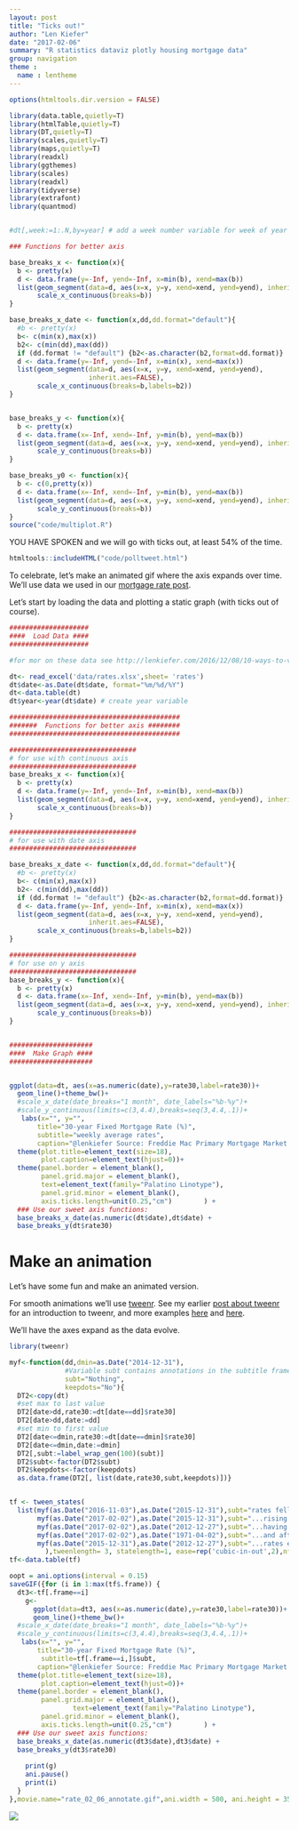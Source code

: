 ```yaml
---
layout: post
title: "Ticks out!"
author: "Len Kiefer"
date: "2017-02-06"
summary: "R statistics dataviz plotly housing mortgage data"
group: navigation
theme :
  name : lentheme
---
```

  
```r
options(htmltools.dir.version = FALSE)

library(data.table,quietly=T)
library(htmlTable,quietly=T)
library(DT,quietly=T)
library(scales,quietly=T)
library(maps,quietly=T)
library(readxl)
library(ggthemes)
library(scales)
library(readxl)
library(tidyverse)
library(extrafont)
library(quantmod)


#dt[,week:=1:.N,by=year] # add a week number variable for week of year

### Functions for better axis

base_breaks_x <- function(x){
  b <- pretty(x)
  d <- data.frame(y=-Inf, yend=-Inf, x=min(b), xend=max(b))
  list(geom_segment(data=d, aes(x=x, y=y, xend=xend, yend=yend), inherit.aes=FALSE),
       scale_x_continuous(breaks=b))
}

base_breaks_x_date <- function(x,dd,dd.format="default"){
  #b <- pretty(x)
  b<- c(min(x),max(x))
  b2<- c(min(dd),max(dd))
  if (dd.format != "default") {b2<-as.character(b2,format=dd.format)}
  d <- data.frame(y=-Inf, yend=-Inf, x=min(x), xend=max(x))
  list(geom_segment(data=d, aes(x=x, y=y, xend=xend, yend=yend), 
                    inherit.aes=FALSE),
       scale_x_continuous(breaks=b,labels=b2))
}


base_breaks_y <- function(x){
  b <- pretty(x)
  d <- data.frame(x=-Inf, xend=-Inf, y=min(b), yend=max(b))
  list(geom_segment(data=d, aes(x=x, y=y, xend=xend, yend=yend), inherit.aes=FALSE),
       scale_y_continuous(breaks=b))
}

base_breaks_y0 <- function(x){
  b <- c(0,pretty(x))
  d <- data.frame(x=-Inf, xend=-Inf, y=min(b), yend=max(b))
  list(geom_segment(data=d, aes(x=x, y=y, xend=xend, yend=yend), inherit.aes=FALSE),
       scale_y_continuous(breaks=b))
}
source("code/multiplot.R")
```  
  
YOU HAVE SPOKEN and we will go with ticks out, at least 54% of the time.

```r
htmltools::includeHTML("code/polltweet.html")
```

To celebrate, let's make an animated gif where the axis expands over time.  We'll use data we used in our [mortgage rate post](../../../../2016/12/08/10-ways-to-visualize-rates ).

Let's start by loading the data and plotting a static graph (with ticks out of course).

```r

####################
####  Load Data ####
####################

#for mor on these data see http://lenkiefer.com/2016/12/08/10-ways-to-visualize-rates

dt<- read_excel('data/rates.xlsx',sheet= 'rates')
dt$date<-as.Date(dt$date, format="%m/%d/%Y")
dt<-data.table(dt) 
dt$year<-year(dt$date) # create year variable

###########################################
#######  Functions for better axis ########
###########################################

################################
# for use with continuous axis
################################
base_breaks_x <- function(x){
  b <- pretty(x)
  d <- data.frame(y=-Inf, yend=-Inf, x=min(b), xend=max(b))
  list(geom_segment(data=d, aes(x=x, y=y, xend=xend, yend=yend), inherit.aes=FALSE),
       scale_x_continuous(breaks=b))
}

################################
# for use with date axis
################################

base_breaks_x_date <- function(x,dd,dd.format="default"){
  #b <- pretty(x)
  b<- c(min(x),max(x))
  b2<- c(min(dd),max(dd))
  if (dd.format != "default") {b2<-as.character(b2,format=dd.format)}
  d <- data.frame(y=-Inf, yend=-Inf, x=min(x), xend=max(x))
  list(geom_segment(data=d, aes(x=x, y=y, xend=xend, yend=yend), 
                    inherit.aes=FALSE),
       scale_x_continuous(breaks=b,labels=b2))
}

################################
# for use on y axis
################################
base_breaks_y <- function(x){
  b <- pretty(x)
  d <- data.frame(x=-Inf, xend=-Inf, y=min(b), yend=max(b))
  list(geom_segment(data=d, aes(x=x, y=y, xend=xend, yend=yend), inherit.aes=FALSE),
       scale_y_continuous(breaks=b))
}


#####################
####  Make Graph ####
#####################


ggplot(data=dt, aes(x=as.numeric(date),y=rate30,label=rate30))+
  geom_line()+theme_bw()+
  #scale_x_date(date_breaks="1 month", date_labels="%b-%y")+
  #scale_y_continuous(limits=c(3,4.4),breaks=seq(3,4.4,.1))+
   labs(x="", y="",
       title="30-year Fixed Mortgage Rate (%)",
       subtitle="weekly average rates",
       caption="@lenkiefer Source: Freddie Mac Primary Mortgage Market Survey")+
  theme(plot.title=element_text(size=18),
        plot.caption=element_text(hjust=0))+
  theme(panel.border = element_blank(),
        panel.grid.major = element_blank(),
        text=element_text(family="Palatino Linotype"),
        panel.grid.minor = element_blank(),
        axis.ticks.length=unit(0.25,"cm")        ) + 
  ### Use our sweet axis functions:
  base_breaks_x_date(as.numeric(dt$date),dt$date) +
  base_breaks_y(dt$rate30)
```

# Make an animation

Let's have some fun and make an animated version.

For smooth animations we'll use [tweenr](https://cran.r-project.org/web/packages/tweenr/index.html). See my earlier [post about tweenr](../../../../2016/05/29/improving-R-animated-gifs-with-tweenr ) for an introduction to tweenr, and more examples [here](../../../../2016/05/30/more-tweenr-animations ) and [here](../../../../2016/06/26/week-in-review ). 

We'll have the axes expand as the data evolve.

```r
library(tweenr)

myf<-function(dd,dmin=as.Date("2014-12-31"),
              #Variable subt contains annotations in the subtitle frame
              subt="Nothing",
              keepdots="No"){
  DT2<-copy(dt)
  #set max to last value
  DT2[date>dd,rate30:=dt[date==dd]$rate30]
  DT2[date>dd,date:=dd]
  #set min to first value
  DT2[date<=dmin,rate30:=dt[date==dmin]$rate30]
  DT2[date<=dmin,date:=dmin]
  DT2[,subt:=label_wrap_gen(100)(subt)]
  DT2$subt<-factor(DT2$subt)
  DT2$keepdots<-factor(keepdots)
  as.data.frame(DT2[, list(date,rate30,subt,keepdots)])}


tf <- tween_states(
  list(myf(as.Date("2016-11-03"),as.Date("2015-12-31"),subt="rates fell throughout most of 2016 up to the U.S. general election..."),
       myf(as.Date("2017-02-02"),as.Date("2015-12-31"),subt="...rising rapidly after the election...."),
       myf(as.Date("2017-02-02"),as.Date("2012-12-27"),subt="...having declined after the Taper Talk in 2013...."),
       myf(as.Date("2017-02-02"),as.Date("1971-04-02"),subt="...and after over 30 years of general decline."),
       myf(as.Date("2015-12-31"),as.Date("2012-12-27"),subt="...rates entered 2016 above 4%, but..."),myf(as.Date("2016-11-03"),as.Date("2015-12-31"),subt="rates fell throughout most of 2016 up to the U.S. general election...")
         ),tweenlength= 3, statelength=1, ease=rep('cubic-in-out',2),nframes=110)
tf<-data.table(tf)

oopt = ani.options(interval = 0.15)
saveGIF({for (i in 1:max(tf$.frame)) {
  dt3<-tf[.frame==i]
    g<-
      ggplot(data=dt3, aes(x=as.numeric(date),y=rate30,label=rate30))+
      geom_line()+theme_bw()+
  #scale_x_date(date_breaks="1 month", date_labels="%b-%y")+
  #scale_y_continuous(limits=c(3,4.4),breaks=seq(3,4.4,.1))+
   labs(x="", y="",
       title="30-year Fixed Mortgage Rate (%)",
        subtitle=tf[.frame==i,]$subt,
       caption="@lenkiefer Source: Freddie Mac Primary Mortgage Market Survey")+
  theme(plot.title=element_text(size=18),
        plot.caption=element_text(hjust=0))+
  theme(panel.border = element_blank(),
        panel.grid.major = element_blank(),
                text=element_text(family="Palatino Linotype"),
        panel.grid.minor = element_blank(),
        axis.ticks.length=unit(0.25,"cm")        ) + 
  ### Use our sweet axis functions:
  base_breaks_x_date(as.numeric(dt3$date),dt3$date) +
  base_breaks_y(dt3$rate30)
    
    print(g)
    ani.pause()
    print(i)
  }
},movie.name="rate_02_06_annotate.gif",ani.width = 500, ani.height = 350)

```

<img src="../../../../img/charts_feb_6_2017/rate_02_06_annotate.gif">


